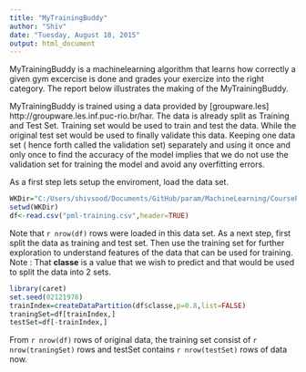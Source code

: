 ```yaml
---
title: "MyTrainingBuddy"
author: "Shiv"
date: "Tuesday, August 18, 2015"
output: html_document
---
```

MyTrainingBuddy is a machinelearning algorithm that learns how correctly a given gym excercise is done and grades your exercize into the right category. The report below illustrates the making of the MyTrainingBuddy.

MyTrainingBuddy is trained using a data provided by [groupware.les] http://groupware.les.inf.puc-rio.br/har. The data is already split as Training and Test Set. Training set would be used to train and test the data. While the original test set would be used to finally validate this data. Keeping one data set ( hence forth called the validation set) separately and using it once and only once to find the accuracy of the model implies that we do not use the validation set for training the model and avoid any overfitting errors.

As a first step lets setup the enviroment, load the data set.

```r
WKDir="C:/Users/shivsood/Documents/GitHub/param/MachineLearning/CourseProject"
setwd(WKDir)
df<-read.csv("pml-training.csv",header=TRUE)
```
Note that `r nrow(df)` rows were loaded in this data set. As a next step, first split the data as training and test set. Then use the training set for further exploration to understand features of the data that can be used for training. Note : That **classe** is a value that we wish to predict and that would be used to split the data into 2 sets.


```r
library(caret)
set.seed(02121976)
trainIndex=createDataPartition(df$classe,p=0.8,list=FALSE)
traningSet=df[trainIndex,]
testSet=df[-trainIndex,]
```
From `r nrow(df)` rows of original data, the training set consist of `r nrow(traningSet)` rows and testSet contains
`r nrow(testSet)` rows of data now.







